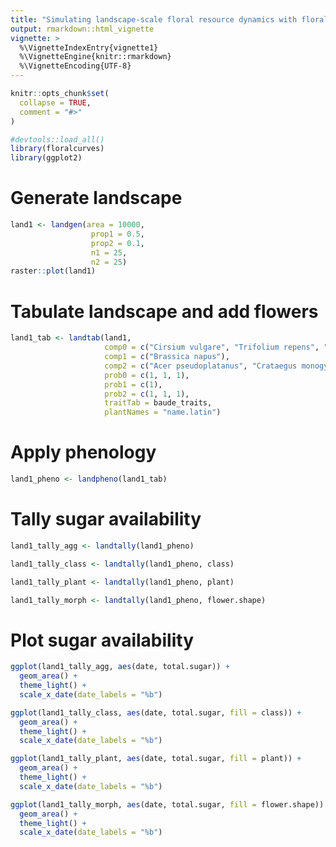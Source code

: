 ```yaml
---
title: "Simulating landscape-scale floral resource dynamics with floralcurves"
output: rmarkdown::html_vignette
vignette: >
  %\VignetteIndexEntry{vignette1}
  %\VignetteEngine{knitr::rmarkdown}
  %\VignetteEncoding{UTF-8}
---
```


```r
knitr::opts_chunk$set(
  collapse = TRUE,
  comment = "#>"
)
```

```r
#devtools::load_all()
library(floralcurves)
library(ggplot2)
```

# Generate landscape
```r
land1 <- landgen(area = 10000, 
                  prop1 = 0.5, 
                  prop2 = 0.1, 
                  n1 = 25, 
                  n2 = 25)
raster::plot(land1)
```

# Tabulate landscape and add flowers
```r
land1_tab <- landtab(land1, 
                     comp0 = c("Cirsium vulgare", "Trifolium repens", "Taraxacum agg."),
                     comp1 = c("Brassica napus"),
                     comp2 = c("Acer pseudoplatanus", "Crataegus monogyna", "Salix cinerea"),
                     prob0 = c(1, 1, 1),
                     prob1 = c(1),
                     prob2 = c(1, 1, 1),
                     traitTab = baude_traits,
                     plantNames = "name.latin")
```

# Apply phenology
```r
land1_pheno <- landpheno(land1_tab) 
```

# Tally sugar availability
```r
land1_tally_agg <- landtally(land1_pheno)

land1_tally_class <- landtally(land1_pheno, class)

land1_tally_plant <- landtally(land1_pheno, plant)

land1_tally_morph <- landtally(land1_pheno, flower.shape)
```

# Plot sugar availability
```r
ggplot(land1_tally_agg, aes(date, total.sugar)) +
  geom_area() +
  theme_light() +
  scale_x_date(date_labels = "%b")

ggplot(land1_tally_class, aes(date, total.sugar, fill = class)) +
  geom_area() +
  theme_light() +
  scale_x_date(date_labels = "%b")

ggplot(land1_tally_plant, aes(date, total.sugar, fill = plant)) +
  geom_area() +
  theme_light() +
  scale_x_date(date_labels = "%b")

ggplot(land1_tally_morph, aes(date, total.sugar, fill = flower.shape)) +
  geom_area() +
  theme_light() +
  scale_x_date(date_labels = "%b")
```
